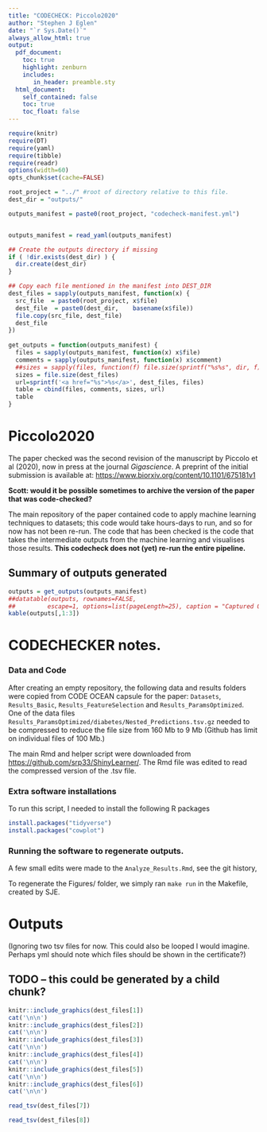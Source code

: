 ```yaml
---
title: "CODECHECK: Piccolo2020"
author: "Stephen J Eglen"
date: "`r Sys.Date()`"
always_allow_html: true
output:
  pdf_document:
    toc: true
    highlight: zenburn
    includes:
       in_header: preamble.sty
  html_document:
    self_contained: false
    toc: true
    toc_float: false
---
```


```r
require(knitr)
require(DT)
require(yaml)
require(tibble)
require(readr)
options(width=60)
opts_chunk$set(cache=FALSE)

root_project = "../" #root of directory relative to this file.
dest_dir = "outputs/"

outputs_manifest = paste0(root_project, "codecheck-manifest.yml")


outputs_manifest = read_yaml(outputs_manifest)

## Create the outputs directory if missing
if ( !dir.exists(dest_dir) ) {
  dir.create(dest_dir)
}

## Copy each file mentioned in the manifest into DEST_DIR
dest_files = sapply(outputs_manifest, function(x) {
  src_file  = paste0(root_project, x$file)
  dest_file  = paste0(dest_dir,    basename(x$file))
  file.copy(src_file, dest_file)
  dest_file
})
  
get_outputs = function(outputs_manifest) {
  files = sapply(outputs_manifest, function(x) x$file)
  comments = sapply(outputs_manifest, function(x) x$comment)
  ##sizes = sapply(files, function(f) file.size(sprintf("%s%s", dir, f)))
  sizes = file.size(dest_files)
  url=sprintf('<a href="%s">%s</a>', dest_files, files)
  table = cbind(files, comments, sizes, url)
  table
}
```



# Piccolo2020


The paper checked was the second revision of the manuscript by Piccolo
et al (2020), now in press at the journal *Gigascience*.  A preprint
of the initial submission is available at:
<https://www.biorxiv.org/content/10.1101/675181v1>

**Scott: would it be possible sometimes to archive the version of the
paper that was code-checked?**


The main repository of the paper contained code to apply machine
learning techniques to datasets; this code would take hours-days to
run, and so for now has not been re-run.  The code that has been
checked is the code that takes the intermediate outputs from the
machine learning and visualises those results.  **This codecheck does
not (yet) re-run the entire pipeline.**


## Summary of outputs generated
```r
outputs = get_outputs(outputs_manifest)
##datatable(outputs, rownames=FALSE,
##		   escape=1, options=list(pageLength=25), caption = "Captured Outputs")
kable(outputs[,1:3])
```

# CODECHECKER notes.


### Data and Code

After creating an empty repository, the following data and results
folders were copied from CODE OCEAN capsule for the paper: `Datasets`,
`Results_Basic`, `Results_FeatureSelection` and
`Results_ParamsOptimized`.  One of the data files
`Results_ParamsOptimized/diabetes/Nested_Predictions.tsv.gz` needed to
be compressed to reduce the file size from 160 Mb to 9 Mb (Github has
limit on individual files of 100 Mb.)


The main Rmd and helper script were downloaded from
<https://github.com/srp33/ShinyLearner/>.  The Rmd file was edited to
read the compressed version of the .tsv file.

### Extra software installations



To run this script, I needed to install the following R packages

```r
install.packages("tidyverse")
install.packages("cowplot")
```

### Running the software to regenerate outputs.

A few small edits were made to the `Analyze_Results.Rmd`, see the git
history,

To regenerate the Figures/ folder, we simply ran `make run` in the
Makefile, created by SJE.


\clearpage

# Outputs

(Ignoring two tsv files for now.  This could also be looped I would
imagine.  Perhaps yml should note which files should be shown in the certificate?)

## TODO -- this could be generated by a child chunk?
```r
knitr::include_graphics(dest_files[1])
cat('\n\n')
knitr::include_graphics(dest_files[2])
cat('\n\n')
knitr::include_graphics(dest_files[3])
cat('\n\n')
knitr::include_graphics(dest_files[4])
cat('\n\n')
knitr::include_graphics(dest_files[5])
cat('\n\n')
knitr::include_graphics(dest_files[6])
cat('\n\n')
```

```r
read_tsv(dest_files[7])
```

\clearpage

```r
read_tsv(dest_files[8])
```




